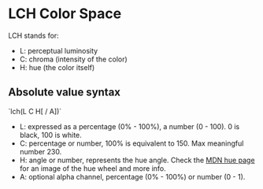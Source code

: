= LCH Color Space =

LCH stands for:
* L: perceptual luminosity
* C: chroma (intensity of the color)
* H: hue (the color itself)

== Absolute value syntax ==

`lch(L C H[ / A])`

* L: expressed as a percentage (0% - 100%), a number (0 - 100). 0 is black, 100 is white.
* C: percentage or number, 100% is equivalent to 150. Max meaningful number 230.
* H: angle or number, represents the hue angle. Check the [[https://developer.mozilla.org/en-US/docs/Web/CSS/hue|MDN hue page]] for an image of the hue wheel and more info.
* A: optional alpha channel, percentage (0% - 100%) or number (0 - 1). 


